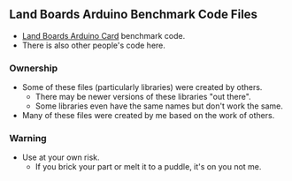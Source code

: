 == Land Boards Arduino Benchmark Code Files ==

* [http://land-boards.com/blwiki/index.php?title=Main_Page#Arduino_Compatible Land Boards Arduino Card] benchmark code.
* There is also other people's code here.

=== Ownership ===

* Some of these files (particularly libraries) were created by others.
** There may be newer versions of these libraries "out there".
** Some libraries even have the same names but don't work the same.
* Many of these files were created by me based on the work of others.

=== Warning ===

* Use at your own risk.
** If you brick your part or melt it to a puddle, it's on you not me.
